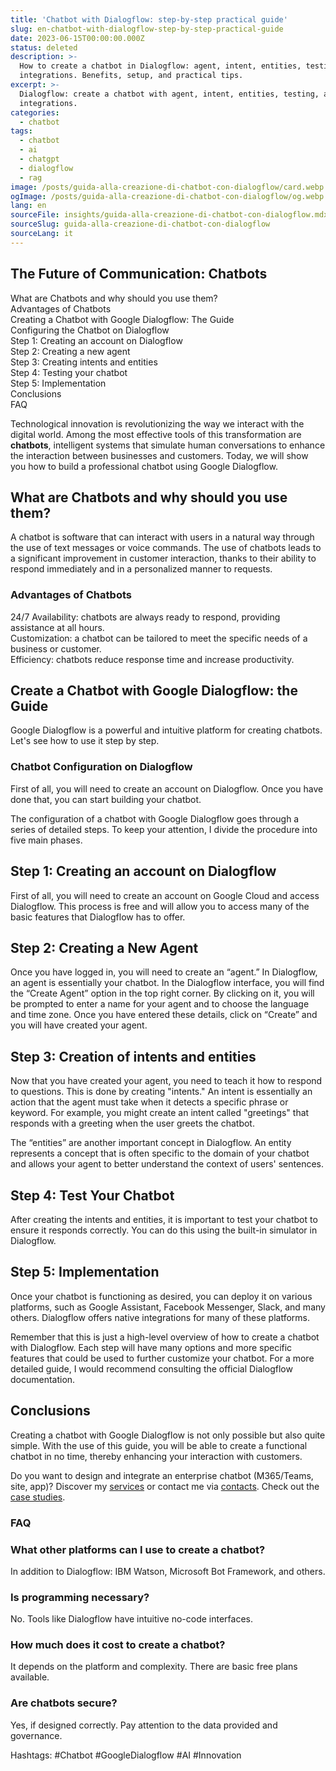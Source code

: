 ```yaml
---
title: 'Chatbot with Dialogflow: step-by-step practical guide'
slug: en-chatbot-with-dialogflow-step-by-step-practical-guide
date: 2023-06-15T00:00:00.000Z
status: deleted
description: >-
  How to create a chatbot in Dialogflow: agent, intent, entities, testing, and
  integrations. Benefits, setup, and practical tips.
excerpt: >-
  Dialogflow: create a chatbot with agent, intent, entities, testing, and
  integrations.
categories:
  - chatbot
tags:
  - chatbot
  - ai
  - chatgpt
  - dialogflow
  - rag
image: /posts/guida-alla-creazione-di-chatbot-con-dialogflow/card.webp
ogImage: /posts/guida-alla-creazione-di-chatbot-con-dialogflow/og.webp
lang: en
sourceFile: insights/guida-alla-creazione-di-chatbot-con-dialogflow.mdx
sourceSlug: guida-alla-creazione-di-chatbot-con-dialogflow
sourceLang: it
---
```



<BreakoutImage src="/posts/guida-alla-creazione-di-chatbot-con-dialogflow/cover.webp" alt="Interfaccia di Google Dialogflow con agent e intent" />










## **The Future of Communication: Chatbots**
What are Chatbots and why should you use them?  
Advantages of Chatbots  
Creating a Chatbot with Google Dialogflow: The Guide  
Configuring the Chatbot on Dialogflow  
Step 1: Creating an account on Dialogflow  
Step 2: Creating a new agent  
Step 3: Creating intents and entities  
Step 4: Testing your chatbot  
Step 5: Implementation  
Conclusions  
FAQ

Technological innovation is revolutionizing the way we interact with the digital world. Among the most effective tools of this transformation are **chatbots**, intelligent systems that simulate human conversations to enhance the interaction between businesses and customers. Today, we will show you how to build a professional chatbot using Google Dialogflow.



## **What are Chatbots and why should you use them?**

A chatbot is software that can interact with users in a natural way through the use of text messages or voice commands. The use of chatbots leads to a significant improvement in customer interaction, thanks to their ability to respond immediately and in a personalized manner to requests.



### **Advantages of Chatbots**



24/7 Availability: chatbots are always ready to respond, providing assistance at all hours.  
Customization: a chatbot can be tailored to meet the specific needs of a business or customer.  
Efficiency: chatbots reduce response time and increase productivity.

## **Create a Chatbot with Google Dialogflow: the Guide**

Google Dialogflow is a powerful and intuitive platform for creating chatbots. Let's see how to use it step by step.



### **Chatbot Configuration on Dialogflow**

First of all, you will need to create an account on Dialogflow. Once you have done that, you can start building your chatbot.



The configuration of a chatbot with Google Dialogflow goes through a series of detailed steps. To keep your attention, I divide the procedure into five main phases.



## **Step 1: Creating an account on Dialogflow**

First of all, you will need to create an account on Google Cloud and access Dialogflow. This process is free and will allow you to access many of the basic features that Dialogflow has to offer.



## **Step 2: Creating a New Agent**

Once you have logged in, you will need to create an “agent.” In Dialogflow, an agent is essentially your chatbot. In the Dialogflow interface, you will find the “Create Agent” option in the top right corner. By clicking on it, you will be prompted to enter a name for your agent and to choose the language and time zone. Once you have entered these details, click on “Create” and you will have created your agent.



## **Step 3: Creation of intents and entities**

Now that you have created your agent, you need to teach it how to respond to questions. This is done by creating "intents." An intent is essentially an action that the agent must take when it detects a specific phrase or keyword. For example, you might create an intent called "greetings" that responds with a greeting when the user greets the chatbot.



The “entities” are another important concept in Dialogflow. An entity represents a concept that is often specific to the domain of your chatbot and allows your agent to better understand the context of users' sentences.



## **Step 4: Test Your Chatbot**

After creating the intents and entities, it is important to test your chatbot to ensure it responds correctly. You can do this using the built-in simulator in Dialogflow.



## **Step 5: Implementation**

Once your chatbot is functioning as desired, you can deploy it on various platforms, such as Google Assistant, Facebook Messenger, Slack, and many others. Dialogflow offers native integrations for many of these platforms.



Remember that this is just a high-level overview of how to create a chatbot with Dialogflow. Each step will have many options and more specific features that could be used to further customize your chatbot. For a more detailed guide, I would recommend consulting the official Dialogflow documentation.



## **Conclusions**

Creating a chatbot with Google Dialogflow is not only possible but also quite simple. With the use of this guide, you will be able to create a functional chatbot in no time, thereby enhancing your interaction with customers.

Do you want to design and integrate an enterprise chatbot (M365/Teams, site, app)? Discover my [services](/services/) or contact me via [contacts](/contatti/). Check out the [case studies](/case-studies/).



### FAQ

<FAQSection>


### What other platforms can I use to create a chatbot?
In addition to Dialogflow: IBM Watson, Microsoft Bot Framework, and others.

### Is programming necessary?
No. Tools like Dialogflow have intuitive no-code interfaces.

### How much does it cost to create a chatbot?
It depends on the platform and complexity. There are basic free plans available.

### Are chatbots secure?
Yes, if designed correctly. Pay attention to the data provided and governance.

</FAQSection>




Hashtags: #Chatbot #GoogleDialogflow #AI #Innovation
